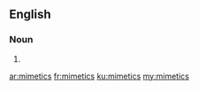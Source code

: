 ==English==

===Noun===
{{head|en}}

# {{plural of|mimetic}}

[[ar:mimetics]]
[[fr:mimetics]]
[[ku:mimetics]]
[[my:mimetics]]